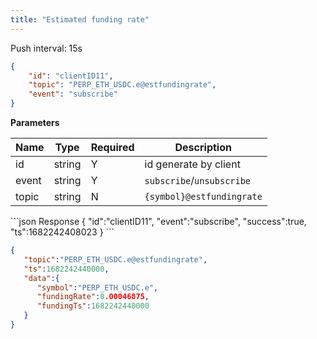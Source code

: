 ```yaml
---
title: "Estimated funding rate"
---
```


Push interval: 15s

```json
{
    "id": "clientID11",
    "topic": "PERP_ETH_USDC.e@estfundingrate",
    "event": "subscribe"
}
```

**Parameters**

| Name   | Type   | Required | Description                               |
| ------ | ------ | -------- | ----------------------------------------- |
| id     | string | Y        | id generate by client                     |
| event  | string | Y        | `subscribe`/`unsubscribe`                 |
| topic  | string | N        | `{symbol}@estfundingrate`                 |

<RequestExample>
```json Response
{
   "id":"clientID11",
   "event":"subscribe",
   "success":true,
   "ts":1682242408023
}
```
</RequestExample>

```json Subscribed Message
{
   "topic":"PERP_ETH_USDC.e@estfundingrate",
   "ts":1682242440000,
   "data":{
      "symbol":"PERP_ETH_USDC.e",
      "fundingRate":0.00046875,
      "fundingTs":1682242440000
   }
}
```
</ResponseExample>